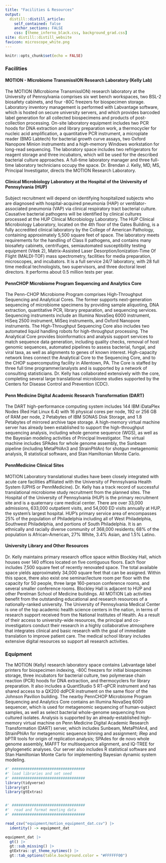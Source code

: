 ```yaml
---
title: "Facilities & Resources"
output:
  distill::distill_article:
    self_contained: false
    anchor_sections: FALSE
    css: [theme_inferno_black.css, background_grad.css]
site: distill::distill_website
favicon: microscope_white.png
---
```


```r

knitr::opts_chunk$set(echo = FALSE)

```
  
### Facilities        
  
#### MOTION - MIcrobiome TransmissION Research Laboratory (Kelly Lab)  
  
The MOTION (MIcrobiome TransmissION) research laboratory at the University of Pennsylvania comprises six wet bench workspaces, two BSL-2 biosafety cabinets, and four -80C freezers for biospecimen storage. Laboratory inventory management is performed with Labvantage software, which is hosted on secure university servers, and which provides barcoded label generation for all collected biospecimens and products of post-collection processing. On-site laboratory equipment includes two PCR hoods for DNA extraction and library preparation work, a thermocycler for nucleic acid amplification, a quantitative PCR instrument, a microplate reader (BMG Labtech) for bacterial growth curve assays, two Oxford Nanopore Minion instruments and a high-memory Windows workstation for long-read sequencing. The laboratory space includes two refrigerators for reagent storage and three incubators, which will be used for the described bacterial culture approaches. A full-time laboratory manager and three full-time laboratory technicians occupy the space. Dr. Brendan J. Kelly, MD, MS, Principal Investigator, directs the MOTION Research Laboratory.  
  
#### Clinical Microbiology Laboratory at the Hospital of the University of Pennsylvania (HUP)  
  
Subject recruitment will depend on identifying hospitalized subjects who are diagnosed with hospital-acquired pneumonia (HAP) or ventilator-associated pneumonia (VAP) via clinical respiratory tract bacterial culture. Causative bacterial pathogens will be identified by clinical cultures processed at the HUP Clinical Microbiology Laboratory. The HUP Clinical Microbiology Laboratory, located on the 4th floor of the Gates Building, is a fully accredited clinical laboratory by the College of American Pathology, containing approximately 5,500 square feet of space. The laboratory meets requirements for the handling of Class II pathogens, and contains many biosafety cabinets, centrifuges, semiautomated susceptibility testing equipment (Vitek 2), Matrix-Assisted Laser Desorption/Ionization-Time Of Flight (MALDI-TOF) mass spectrometry, facilities for media preparation, microscopes, and incubators. It is a full service 24/7 laboratory, with 28 full time medical technologists, two supervisors, and three doctoral level directors. It performs about 0.5 million tests per year.  
  
#### PennCHOP Microbiome Program Sequencing and Analytics Core  
  
The Penn-CHOP Microbiome Program comprises High-Throughput Sequencing and Analytical Cores. The former supports next-generation sequencing of microbiome specimens by providing sample aliquoting, DNA extraction, quantitative PCR, library preparation, and sequencing services. Sequencing instruments include an Illumina NovaSeq 6000 instrument, HiSeq 2500 instrument, MiSeq instruments, and Oxford Nanopore instruments. The High-Throughput Sequencing Core also includes two automated liquid handling robots for high-throughput processing. The Analytical Core provides bioinformatics and analysis support services to match sequence data generation, including quality checks, removal of host genomic sequences, automated pipelines to assess bacterial, fungal, and viral taxa, as well as alignments to genes of known interest. High-capacity network lines connect the Analytical Core to the Sequencing Core, and to the CHOP supercomputing facility in Allentown, PA. The Core is staffed by three full time programmer/analysts and is supported by a network of consulting statisticians. Dr. Kelly has collaborated extensively with the core, completing several large translational microbiome studies supported by the Centers for Disease Control and Prevention (CDC).  
  
#### Penn Medicine Digital Academic Research Transformation (DART)  
  
The DART high-performance computing system includes 144 IBM iDataPlex Nodes (Red Hat Linux 6.4) with 16 physical cores per node, 192 or 256 GB of RAM per node, 2 Petabytes of IBM SONAS Disk Storage, and 1.8 Petabytes of mirrored archive tape storage. A high-memory virtual machine server has already been established to support the high-throughput sequencing analysis, including whole genome sequence (WGS), as well as the Bayesian modeling activities of Principal Investigator. The virtual machine includes SPAdes for whole genome assembly, the Sunbeam pipeline (including MetaPhlAn3 and StrainPhlAn) for shotgun metagenomic analysis, R statistical software, and Stan Hamiltonian Monte Carlo.  

#### PennMedicine Clinical Sites  
  
MOTION Laboratory translational studies have been closely integrated with acute care facilities affiliated with the University of Pennsylvania Health System (UPHS or PennMedicine). Dr. Kelly has a track record of successful translational microbiome study recruitment from the planned sites. The Hospital of the University of Pennsylvania (HUP) is the primary recruitment site and is a quaternary care medical center. There are over 33,000 admissions, 633,000 outpatient visits, and 54,000 ED visits annually at HUP, the system’s largest hospital. HUP’s primary service area of encompasses 25% of the population of Philadelphia including all of West Philadelphia, Southwest Philadelphia, and portions of South Philadelphia. It is an ethnically and racially diverse community of 368,000 residents; 68% of the population is African-American, 27% White, 3.4% Asian, and 1.5% Latino.  

#### University Library and Other Resources    
  
Dr. Kelly maintains primary research office space within Blockley Hall, which houses over 140 offices located on five contiguous floors. Each floor includes 7,500 square feet of recently renovated space. The total available space yields approximately 34,000 square feet that can be assigned. Within this space, there also exist one seminar/lecture room per floor with the capacity for 50 people, three large 160-person conference rooms, and several smaller conference rooms. Blockley Hall is adjacent to HUP and other Perelman School of Medicine buildings. All MOTION Lab activities benefit from the outstanding educational and research resources of a nationally-ranked university. The University of Pennsylvania Medical Center is one of the top academic health science centers in the nation, in terms of research support received from the National Institutes of Health. As a result of their access to university-wide resources, the principal and co-investigators conduct their research in a highly collaborative atmosphere that integrates clinical and basic research with the goal of immediate translation to improve patient care. The medical school library includes extensive digital resources so support all research activities.  
  
  
### Equipment        
  
The MOTION (Kelly) research laboratory space contains Labvantage label printers for biospecimen indexing, -80C freezers for initial biospecimen storage, three incubators for bacterial culture, two polymerase chain reaction (PCR) hoods for DNA extraction, and thermocyclers for library preparation. It also includes a QuantStudio 5 RT-qPCR instrument and has shared access to a QX200 ddPCR instrument on the same floor of the Johnson Pavilion building. The nearby PennCHOP Microbiome Program Sequencing and Analytics Core contains an Illumina NovaSeq 6000 sequencer, which is used for metagenomic sequencing of human-subject samples, as well as select bacterial whole-genome sequencing from cultured isolates. Analysis is supported by an already-established high-memory virtual machine on Penn Medicine Digital Academic Research Transformation (DART) server, which includes Sunbeam, MetaPhlAn4, and StrainPhlAn for metagenomic sequence binning and assignment; iRep and bPTR tools for origin of replication analysis; SPAdes for de novo whole genome assembly, MAFFT for multisequence alignment, and IQ-TREE for phylogenetic analyses. Our server also includes R statistical software and Stan Hamiltonian Monte Carlo for implementing Bayesian dynamic system modeling.  
  

```r

#' #################################
#' load libraries and set seed
#' #################################
library(tidyverse)
library(gt)
library(gtExtras)


#' #################################
#'  read and format meeting data
#' #################################

read_csv("equipment/motion_equipment_dat.csv") |> 
  identity() -> equipment_dat

equipment_dat |> 
  gt() |> 
  gt::sub_missing() |> 
  gtExtras::gt_theme_nytimes() |> 
  gt::tab_options(table.background.color = "#FFFFFF00")


```


 <br>

 <br>

 <br>

 <br>

 <br>

 <br>
  
